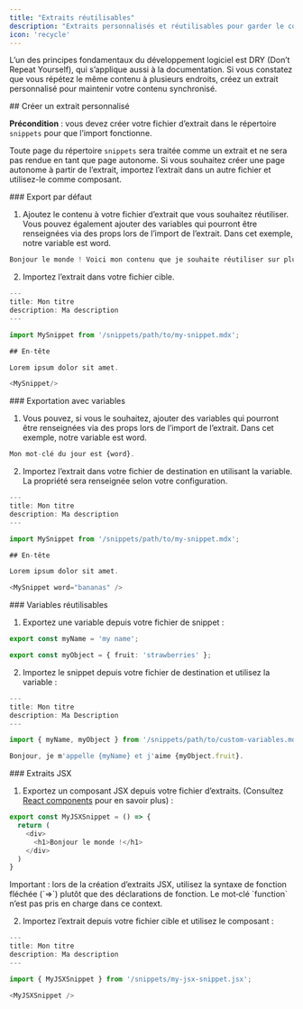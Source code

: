 ```yaml
---
title: "Extraits réutilisables"
description: "Extraits personnalisés et réutilisables pour garder le contenu synchronisé"
icon: 'recycle'
---
```


L’un des principes fondamentaux du développement logiciel est DRY (Don’t Repeat Yourself), qui s’applique aussi à la documentation. Si vous constatez que vous répétez le même contenu à plusieurs endroits, créez un extrait personnalisé pour maintenir votre contenu synchronisé.

<div id="creating-a-custom-snippet">
  ## Créer un extrait personnalisé
</div>

**Précondition** : vous devez créer votre fichier d’extrait dans le répertoire `snippets` pour que l’import fonctionne.

Toute page du répertoire `snippets` sera traitée comme un extrait et ne sera pas
rendue en tant que page autonome. Si vous souhaitez créer une page autonome
à partir de l’extrait, importez l’extrait dans un autre fichier et utilisez-le comme
composant.

<div id="default-export">
  ### Export par défaut
</div>

1. Ajoutez le contenu à votre fichier d’extrait que vous souhaitez réutiliser. Vous pouvez également ajouter des variables qui pourront être renseignées via des props
   lors de l’import de l’extrait. Dans cet exemple, notre variable est word.

```typescript snippets/my-snippet.mdx
Bonjour le monde ! Voici mon contenu que je souhaite réutiliser sur plusieurs pages. 
```

2. Importez l’extrait dans votre fichier cible.

```typescript destination-file.mdx
---
title: Mon titre
description: Ma description
---

import MySnippet from '/snippets/path/to/my-snippet.mdx';

## En-tête

Lorem ipsum dolor sit amet.

<MySnippet/>

```

<div id="exporting-with-variables">
  ### Exportation avec variables
</div>

1. Vous pouvez, si vous le souhaitez, ajouter des variables qui pourront être renseignées via des props lors de l’import de l’extrait. Dans cet exemple, notre variable est word.

```typescript snippets/my-snippet.mdx
Mon mot-clé du jour est {word}.
```

2. Importez l’extrait dans votre fichier de destination en utilisant la variable. La propriété sera renseignée selon votre configuration.

```typescript destination-file.mdx
---
title: Mon titre
description: Ma description
---

import MySnippet from '/snippets/path/to/my-snippet.mdx';

## En-tête

Lorem ipsum dolor sit amet.

<MySnippet word="bananas" />

```

<div id="reusable-variables">
  ### Variables réutilisables
</div>

1. Exportez une variable depuis votre fichier de snippet :

```typescript snippets/path/to/custom-variables.mdx
export const myName = 'my name';

export const myObject = { fruit: 'strawberries' };
```

2. Importez le snippet depuis votre fichier de destination et utilisez la variable :

```typescript destination-file.mdx
---
title: Mon titre
description: Ma Description
---

import { myName, myObject } from '/snippets/path/to/custom-variables.mdx';

Bonjour, je m'appelle {myName} et j'aime {myObject.fruit}.
```

<div id="jsx-snippets">
  ### Extraits JSX
</div>

1. Exportez un composant JSX depuis votre fichier d’extraits. (Consultez [React components](/fr/react-components) pour en savoir plus) :

```js icon=square-js snippets/my-jsx-snippet.jsx
export const MyJSXSnippet = () => {
  return (
    <div>
      <h1>Bonjour le monde !</h1>
    </div>
  )
}
```

<Note>
  Important : lors de la création d’extraits JSX, utilisez la syntaxe de fonction fléchée (`=>`) plutôt que des déclarations de fonction. Le mot‑clé `function` n’est pas pris en charge dans ce context.
</Note>

2. Importez l’extrait depuis votre fichier cible et utilisez le composant :

```typescript destination-file.mdx
---
title: Mon titre
description: Ma description
---

import { MyJSXSnippet } from '/snippets/my-jsx-snippet.jsx';

<MyJSXSnippet />
```
